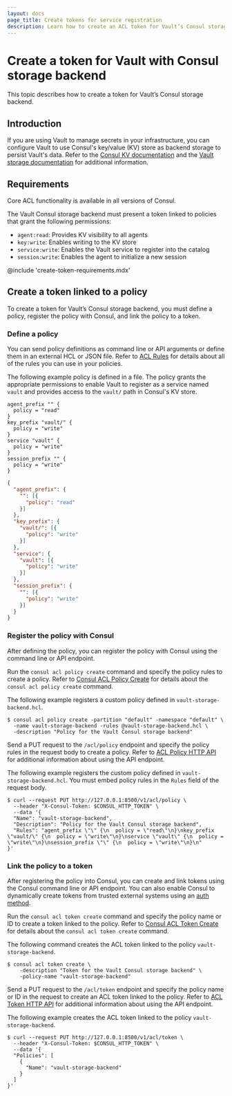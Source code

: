 ```yaml
---
layout: docs
page_title: Create tokens for service registration
description: Learn how to create an ACL token for Vault’s Consul storage backend.
---
```


# Create a token for Vault with Consul storage backend

This topic describes how to create a token for Vault’s Consul storage backend.

## Introduction

If you are using Vault to manage secrets in your infrastructure, you can configure Vault to use Consul's key/value (KV) store as backend storage to persist Vault's data. Refer to the [Consul KV documentation](/consul/docs/dynamic-app-config/kv) and the [Vault storage documentation](/vault/docs/configuration/storage) for additional information.

## Requirements

Core ACL functionality is available in all versions of Consul.

The Vault Consul storage backend must present a token linked to policies that grant the following permissions:

* `agent:read`: Provides KV visibility to all agents
* `key:write`: Enables writing to the KV store
* `service:write`: Enables the Vault service to register into the catalog
* `session:write`: Enables the agent to initialize a new session

@include 'create-token-requirements.mdx'

## Create a token linked to a policy

To create a token for Vault’s Consul storage backend, you must define a policy, register the policy with Consul, and link the policy to a token.

### Define a policy

You can send policy definitions as command line or API arguments or define them in an external HCL or JSON file. Refer to [ACL Rules](/consul/docs/security/acl/acl-rules) for details about all of the rules you can use in your policies.

The following example policy is defined in a file. The policy grants the appropriate permissions to enable Vault to register as a service named `vault` and provides access to the `vault/` path in Consul's KV store.

<CodeTabs>

```hcl
agent_prefix "" {
  policy = "read"
}
key_prefix "vault/" {
  policy = "write"
}
service "vault" {
  policy = "write"
}
session_prefix "" {
  policy = "write"
}
```

```json
{
  "agent_prefix": {
    "": [{
      "policy": "read"
    }]
  },
  "key_prefix": {
    "vault/": [{
      "policy": "write"
    }]
  },
  "service": {
    "vault": [{
      "policy": "write"
    }]
  },
  "session_prefix": {
    "": [{
      "policy": "write"
    }]
  }
}
```

</CodeTabs>

### Register the policy with Consul

After defining the policy, you can register the policy with Consul using the command line or API endpoint.

<Tabs>

<Tab heading="CLI" group="CLI">


Run the `consul acl policy create` command and specify the policy rules to create a policy. Refer to [Consul ACL Policy Create](/consul/commands/acl/policy/create) for details about the `consul acl policy create` command.

The following example registers a custom policy defined in `vault-storage-backend.hcl`.

```shell-session
$ consul acl policy create -partition "default" -namespace "default" \
  -name vault-storage-backend -rules @vault-storage-backend.hcl \
  -description "Policy for the Vault Consul storage backend"
```

</Tab>

<Tab heading="API" group="API">

Send a PUT request to the `/acl/policy` endpoint and specify the policy rules in the request body to create a policy. Refer to [ACL Policy HTTP API](/consul/api-docs/acl/policies) for additional information about using the API endpoint.

The following example registers the custom policy defined in `vault-storage-backend.hcl`. You must embed policy rules in the `Rules` field of the request body.

```shell-session
$ curl --request PUT http://127.0.0.1:8500/v1/acl/policy \
  --header "X-Consul-Token: $CONSUL_HTTP_TOKEN" \
  --data '{
  "Name": "vault-storage-backend",
  "Description": "Policy for the Vault Consul storage backend",
  "Rules": "agent_prefix \"\" {\n  policy = \"read\"\n}\nkey_prefix \"vault/\" {\n  policy = \"write\"\n}\nservice \"vault\" {\n  policy = \"write\"\n}\nsession_prefix \"\" {\n  policy = \"write\"\n}\n"
}'
```

</Tab>

</Tabs>

### Link the policy to a token

After registering the policy into Consul, you can create and link tokens using the Consul command line or API endpoint. You can also enable Consul to dynamically create tokens from trusted external systems using an [auth method](/consul/docs/security/acl/auth-methods).

<Tabs>

<Tab heading="CLI" group="CLI">

Run the `consul acl token create` command and specify the policy name or ID to create a token linked to the policy. Refer to [Consul ACL Token Create](/consul/commands/acl/token/create) for details about the `consul acl token create` command.

The following command creates the ACL token linked to the policy `vault-storage-backend`.

```shell-session
$ consul acl token create \
    -description "Token for the Vault Consul storage backend" \
    -policy-name "vault-storage-backend"
```

</Tab>

<Tab heading="API" group="API">

Send a PUT request to the `/acl/token` endpoint and specify the policy name or ID in the request to create an ACL token linked to the policy. Refer to [ACL Token HTTP API](/consul/api-docs/acl/tokens) for additional information about using the API endpoint.

The following example creates the ACL token linked to the policy `vault-storage-backend`.

```shell-session
$ curl --request PUT http://127.0.0.1:8500/v1/acl/token \
  --header "X-Consul-Token: $CONSUL_HTTP_TOKEN" \
  --data '{
  "Policies": [
    {
      "Name": "vault-storage-backend"
    }
  ]
}'
```

</Tab>

</Tabs>

